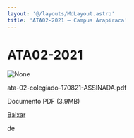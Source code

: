 ```yaml
---
layout: '@/layouts/MdLayout.astro'
title: 'ATA02-2021 — Campus Arapiraca'
---
```




ATA02-2021
==========










<Image src="https://arapiraca.ufal.br/graduacao/ciencia-da-computacao/documentos/atas-do-colegiado-e-nde/colegiado/2021/ata-02-colegiado-170821-assinada.pdf/%2b%2bplone%2b%2bufalprofile/imgs/file-icon.png" alt="None" inferSize />

 ata-02-colegiado-170821-ASSINADA.pdf  

 Documento PDF
 (3.9MB)
 

[Baixar](%40%40download/file/ata-02-colegiado-170821-ASSINADA.pdf)























 de 













